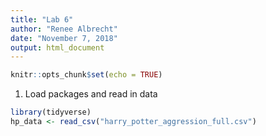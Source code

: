 ```yaml
---
title: "Lab 6"
author: "Renee Albrecht"
date: "November 7, 2018"
output: html_document
---
```


```r
knitr::opts_chunk$set(echo = TRUE)
```

1. Load packages and read in data 
```r
library(tidyverse)
hp_data <- read_csv("harry_potter_aggression_full.csv")

```

